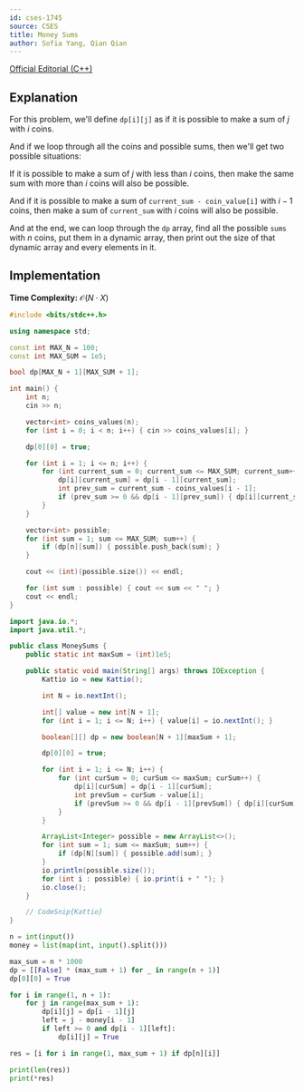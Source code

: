 ```yaml
---
id: cses-1745
source: CSES
title: Money Sums
author: Sofia Yang, Qian Qian
---
```


[Official Editorial (C++)](https://codeforces.com/blog/entry/70018)

## Explanation

For this problem, we'll define $\texttt{dp[i][j]}$ as if it is possible to make
a sum of $j$ with $i$ coins.

And if we loop through all the coins and possible sums, then we'll get two
possible situations:

If it is possible to make a sum of $j$ with less than $i$
coins, then make the same sum with more than $i$ coins will also be possible.

And if it is possible to make a sum of $\texttt{current\_sum - coin\_value[i]}$
with $i - 1$ coins, then make a sum of $\texttt{current\_sum}$ with
$i$ coins will also be possible.

And at the end, we can loop through the $\texttt{dp}$ array, find all the
possible $\texttt{sums}$ with $n$ coins, put them in a dynamic
array, then print out the size of that dynamic array and every elements in it.

## Implementation

**Time Complexity:** $\mathcal{O}(N\cdot X)$

<LanguageSection>
<CPPSection>

```cpp
#include <bits/stdc++.h>

using namespace std;

const int MAX_N = 100;
const int MAX_SUM = 1e5;

bool dp[MAX_N + 1][MAX_SUM + 1];

int main() {
	int n;
	cin >> n;

	vector<int> coins_values(n);
	for (int i = 0; i < n; i++) { cin >> coins_values[i]; }

	dp[0][0] = true;

	for (int i = 1; i <= n; i++) {
		for (int current_sum = 0; current_sum <= MAX_SUM; current_sum++) {
			dp[i][current_sum] = dp[i - 1][current_sum];
			int prev_sum = current_sum - coins_values[i - 1];
			if (prev_sum >= 0 && dp[i - 1][prev_sum]) { dp[i][current_sum] = true; }
		}
	}

	vector<int> possible;
	for (int sum = 1; sum <= MAX_SUM; sum++) {
		if (dp[n][sum]) { possible.push_back(sum); }
	}

	cout << (int)(possible.size()) << endl;

	for (int sum : possible) { cout << sum << " "; }
	cout << endl;
}
```

</CPPSection>
<JavaSection>

```java
import java.io.*;
import java.util.*;

public class MoneySums {
	public static int maxSum = (int)1e5;

	public static void main(String[] args) throws IOException {
		Kattio io = new Kattio();

		int N = io.nextInt();

		int[] value = new int[N + 1];
		for (int i = 1; i <= N; i++) { value[i] = io.nextInt(); }

		boolean[][] dp = new boolean[N + 1][maxSum + 1];

		dp[0][0] = true;

		for (int i = 1; i <= N; i++) {
			for (int curSum = 0; curSum <= maxSum; curSum++) {
				dp[i][curSum] = dp[i - 1][curSum];
				int prevSum = curSum - value[i];
				if (prevSum >= 0 && dp[i - 1][prevSum]) { dp[i][curSum] = true; }
			}
		}

		ArrayList<Integer> possible = new ArrayList<>();
		for (int sum = 1; sum <= maxSum; sum++) {
			if (dp[N][sum]) { possible.add(sum); }
		}
		io.println(possible.size());
		for (int i : possible) { io.print(i + " "); }
		io.close();
	}

	// CodeSnip{Kattio}
}
```

</JavaSection>
<PySection>

```py
n = int(input())
money = list(map(int, input().split()))

max_sum = n * 1000
dp = [[False] * (max_sum + 1) for _ in range(n + 1)]
dp[0][0] = True

for i in range(1, n + 1):
	for j in range(max_sum + 1):
		dp[i][j] = dp[i - 1][j]
		left = j - money[i - 1]
		if left >= 0 and dp[i - 1][left]:
			dp[i][j] = True

res = [i for i in range(1, max_sum + 1) if dp[n][i]]

print(len(res))
print(*res)
```

</PySection>
</LanguageSection>
